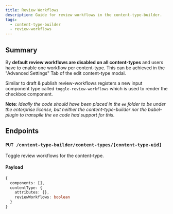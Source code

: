 ```yaml
---
title: Review Workflows
description: Guide for review workflows in the content-type-builder.
tags:
  - content-type-builder
  - review-workflows
---
```


## Summary

By **default review workflows are disabled on all content-types** and users have to enable one workflow
per content-type. This can be achieved in the "Advanced Settings" Tab of the edit content-type
modal.

Similar to draft & publish review-workflows registers a new input component type called `toggle-review-workflows`
which is used to render the checkbox component.

**Note**: _Ideally the code should have been placed in the `ee` folder to be
under the enterprise license, but neither the content-type-builder nor the babel-plugin to transpile the ee code had support for this._

## Endpoints

### `PUT /content-type-builder/content-types/[content-type-uid]`

Toggle review workflows for the content-type.

#### Payload

```ts
{
  components: [],
  contentType: {
    attributes: {},
    reviewWorkflows: boolean
  }
}
```
